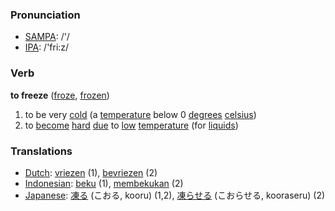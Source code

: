 === Pronunciation ===
*[[w:SAMPA|SAMPA]]: /'/
*[[w:IPA|IPA]]: /'fri:z/

=== Verb ===

'''to freeze''' ([[froze]], [[frozen]])

# to be very [[cold]] (a [[temperature]] below 0 [[degrees]] [[celsius]])
# to [[become]] [[hard]] [[due]] to [[low]] [[temperature]] (for [[liquids]])

=== Translations ===
*[[Dutch]]: [[vriezen]] (1), [[bevriezen]] (2)
*[[Indonesian]]: [[beku]] (1), [[beku|membekukan]] (2)
*[[Japanese]]: [[凍る]] (こおる, kooru) (1,2), [[凍らせる]] (こおらせる, kooraseru) (2)